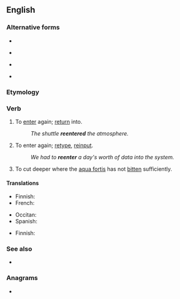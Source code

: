 {{also|reënter|re-enter}}
==English==

===Alternative forms===
* {{l|en|re-enter}}
* {{l|en|re-entre}} {{qualifier|obsolete}}
* {{l|en|reentre}} {{qualifier|obsolete}}
* {{l|en|reënter}}

===Etymology===
{{prefix|en|re|enter}}

===Verb===
{{en-verb}}

# {{lb|en|ambitransitive}} To [[enter]] again; [[return]] into.
#: ''The shuttle '''reentered''' the atmosphere.''
# {{lb|en|transitive|computing}} To enter again; [[retype]], [[reinput]].
#: ''We had to '''reenter''' a day's worth of data into the system.''
# {{lb|en|ambitransitive|engraving}} To cut deeper where the [[aqua fortis]] has not [[bite|bitten]] sufficiently.

====Translations====
{{trans-top|to enter again}}
* Finnish: {{t+|fi|palata}}
* French: {{t+|fr|rentrer}}
{{trans-mid}}
* Occitan: {{t|oc|rintrar}}
* Spanish: {{t+|es|reingresar}}
{{trans-bottom}}

{{trans-top|(computing) to enter again}}
* Finnish: {{t|fi|[[syöttää]] [[uudelleen]]}}
{{trans-mid}}
{{trans-bottom}}

===See also===
* {{l|en|reentry}}

===Anagrams===
* {{anagrams|en|a=eeenrrt|enterer|re-entre|reentre|terreen|terrene}}